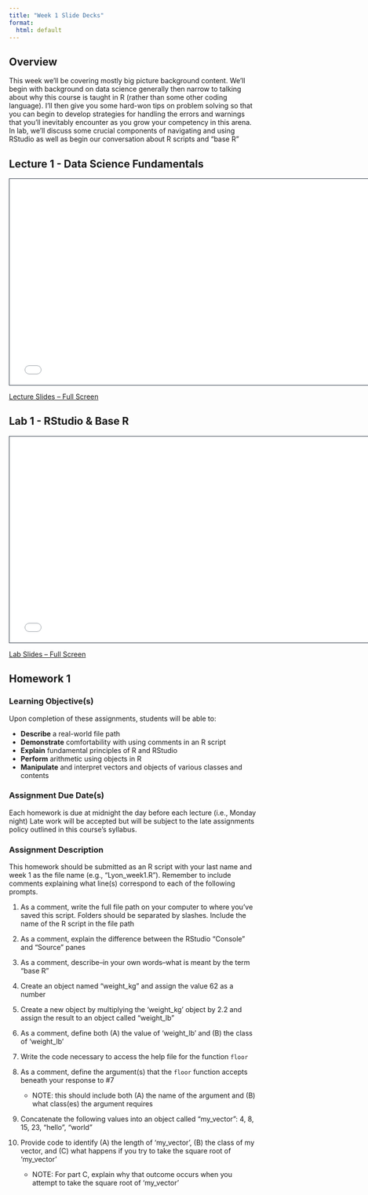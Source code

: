 ```yaml
---
title: "Week 1 Slide Decks"
format:
  html: default
---
```


## Overview

This week we'll be covering mostly big picture background content. We'll begin with background on data science generally then narrow to talking about why this course is taught in R (rather than some other coding language). I'll then give you some hard-won tips on problem solving so that you can begin to develop strategies for handling the errors and warnings that you'll inevitably encounter as you grow your competency in this arena. In lab, we'll discuss some crucial components of navigating and using RStudio as well as begin our conversation about R scripts and "base R"

## Lecture 1 - Data Science Fundamentals

```{=html}
<iframe class="slide-deck" src="slides_1a.html" height="420" width="750" style="border: 1px solid #2e3846;"></iframe>
```

[Lecture Slides -- Full Screen](slides_1a.qmd)

## Lab 1 - RStudio & Base R

```{=html}
<iframe class="slide-deck" src="slides_1b.html" height="420" width="750" style="border: 1px solid #2e3846;"></iframe>
```

[Lab Slides -- Full Screen](slides_1b.qmd)

## Homework 1

### Learning Objective(s)

Upon completion of these assignments, students will be able to:

- **Describe** a real-world file path
- **Demonstrate** comfortability with using comments in an R script 
- **Explain** fundamental principles of R and RStudio
- **Perform** arithmetic using objects in R
- **Manipulate** and interpret vectors and objects of various classes and contents

### Assignment Due Date(s)

Each homework is due at midnight the day before each lecture (i.e., Monday night) Late work will be accepted but will be subject to the late assignments policy outlined in this course's syllabus.

### Assignment Description

This homework should be submitted as an R script with your last name and week 1 as the file name (e.g., "Lyon_week1.R"). Remember to include comments explaining what line(s) correspond to each of the following prompts.

1. As a comment, write the full file path on your computer to where you've saved this script. Folders should be separated by slashes. Include the name of the R script in the file path

2. As a comment, explain the difference between the RStudio "Console" and "Source" panes

3. As a comment, describe–in your own words–what is meant by the term "base R"

4. Create an object named "weight_kg" and assign the value 62 as a number

5. Create a new object by multiplying the 'weight_kg' object by 2.2 and assign the result to an object called "weight_lb"

6. As a comment, define both (A) the value of 'weight_lb' and (B) the class of 'weight_lb'

7. Write the code necessary to access the help file for the function `floor`

8. As a comment, define the argument(s) that the `floor` function accepts beneath your response to \#7
    - NOTE: this should include both (A) the name of the argument and (B) what class(es) the argument requires

9. Concatenate the following values into an object called "my_vector": 4, 8, 15, 23, "hello", "world"

10. Provide code to identify (A) the length of 'my_vector', (B) the class of my vector, and (C) what happens if you try to take the square root of 'my_vector'
    - NOTE: For part C, explain why that outcome occurs when you attempt to take the square root of 'my_vector' 
